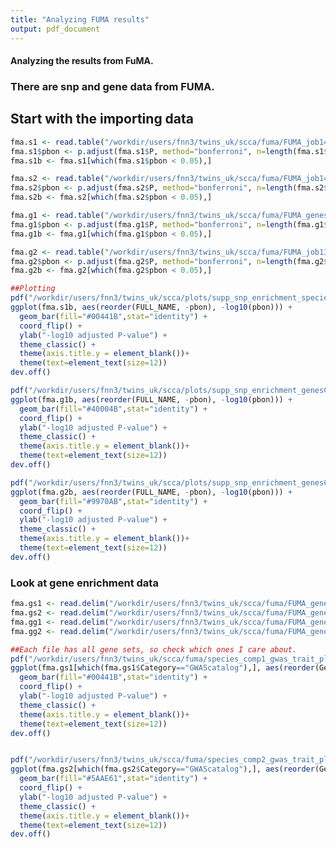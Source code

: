 ```yaml
---
title: "Analyzing FUMA results"
output: pdf_document
---
```


#### Analyzing the results from FuMA. 
### There are snp and gene data from FUMA.

## Start with the importing data

```r
fma.s1 <- read.table("/workdir/users/fnn3/twins_uk/scca/fuma/FUMA_job142012_species_comp1_v2/magma.gsa.out", skip=4, header=T)
fma.s1$pbon <- p.adjust(fma.s1$P, method="bonferroni", n=length(fma.s1$P))
fma.s1b <- fma.s1[which(fma.s1$pbon < 0.05),]

fma.s2 <- read.table("/workdir/users/fnn3/twins_uk/scca/fuma/FUMA_job142013_species_comp2_v2/magma.gsa.out", skip=4, header=T)
fma.s2$pbon <- p.adjust(fma.s2$P, method="bonferroni", n=length(fma.s2$P))
fma.s2b <- fma.s2[which(fma.s2$pbon < 0.05),]

fma.g1 <- read.table("/workdir/users/fnn3/twins_uk/scca/fuma/FUMA_genesComp1/magma.gsa.csv",skip=4, sep=',', header=T)
fma.g1$pbon <- p.adjust(fma.g1$P, method="bonferroni", n=length(fma.g1$P))
fma.g1b <- fma.g1[which(fma.g1$pbon < 0.05),]

fma.g2 <- read.table("/workdir/users/fnn3/twins_uk/scca/fuma/FUMA_job131074_genes_comp2/magma.gsa.out",skip=4, header=T)
fma.g2$pbon <- p.adjust(fma.g2$P, method="bonferroni", n=length(fma.g2$P))
fma.g2b <- fma.g2[which(fma.g2$pbon < 0.05),]
```

```r
##Plotting 
pdf("/workdir/users/fnn3/twins_uk/scca/plots/supp_snp_enrichment_speciesComp1.pdf")
ggplot(fma.s1b, aes(reorder(FULL_NAME, -pbon), -log10(pbon))) +
  geom_bar(fill="#00441B",stat="identity") +
  coord_flip() +
  ylab("-log10 adjusted P-value") +
  theme_classic() +
  theme(axis.title.y = element_blank())+
  theme(text=element_text(size=12))
dev.off()

pdf("/workdir/users/fnn3/twins_uk/scca/plots/supp_snp_enrichment_genesComp1.pdf")
ggplot(fma.g1b, aes(reorder(FULL_NAME, -pbon), -log10(pbon))) +
  geom_bar(fill="#40004B",stat="identity") +
  coord_flip() +
  ylab("-log10 adjusted P-value") +
  theme_classic() +
  theme(axis.title.y = element_blank())+
  theme(text=element_text(size=12))
dev.off()

pdf("/workdir/users/fnn3/twins_uk/scca/plots/supp_snp_enrichment_genesComp2.pdf")
ggplot(fma.g2b, aes(reorder(FULL_NAME, -pbon), -log10(pbon))) +
  geom_bar(fill="#9970AB",stat="identity") +
  coord_flip() +
  ylab("-log10 adjusted P-value") +
  theme_classic() +
  theme(axis.title.y = element_blank())+
  theme(text=element_text(size=12))
dev.off()
```


### Look at gene enrichment data
```r
fma.gs1 <- read.delim("/workdir/users/fnn3/twins_uk/scca/fuma/FUMA_gene2func64277_species_comp1_v2/GS.txt", quote="")
fma.gs2 <- read.delim("/workdir/users/fnn3/twins_uk/scca/fuma/FUMA_gene2func64280_species_comp2_v2/GS.txt", quote="")
fma.gg1 <- read.delim("/workdir/users/fnn3/twins_uk/scca/fuma/FUMA_gene2func59284_geneComp1/GS.txt", quote="")
fma.gg2 <- read.delim("/workdir/users/fnn3/twins_uk/scca/fuma/FUMA_gene2func59285_geneComp2/GS.txt", quote="")

##Each file has all gene sets, so check which ones I care about. 
pdf("/workdir/users/fnn3/twins_uk/scca/fuma/species_comp1_gwas_trait_plot_v2.pdf")
ggplot(fma.gs1[which(fma.gs1$Category=="GWAScatalog"),], aes(reorder(GeneSet, -adjP), -log10(adjP))) +
  geom_bar(fill="#00441B",stat="identity") +
  coord_flip() +
  ylab("-log10 adjusted P-value") +
  theme_classic() +
  theme(axis.title.y = element_blank())+
  theme(text=element_text(size=12))
dev.off()


pdf("/workdir/users/fnn3/twins_uk/scca/fuma/species_comp2_gwas_trait_plot_v2.pdf")
ggplot(fma.gs2[which(fma.gs2$Category=="GWAScatalog"),], aes(reorder(GeneSet, -adjP), -log10(adjP))) +
  geom_bar(fill="#5AAE61",stat="identity") +
  coord_flip() +
  ylab("-log10 adjusted P-value") +
  theme_classic() +
  theme(axis.title.y = element_blank())+
  theme(text=element_text(size=12))
dev.off()
```